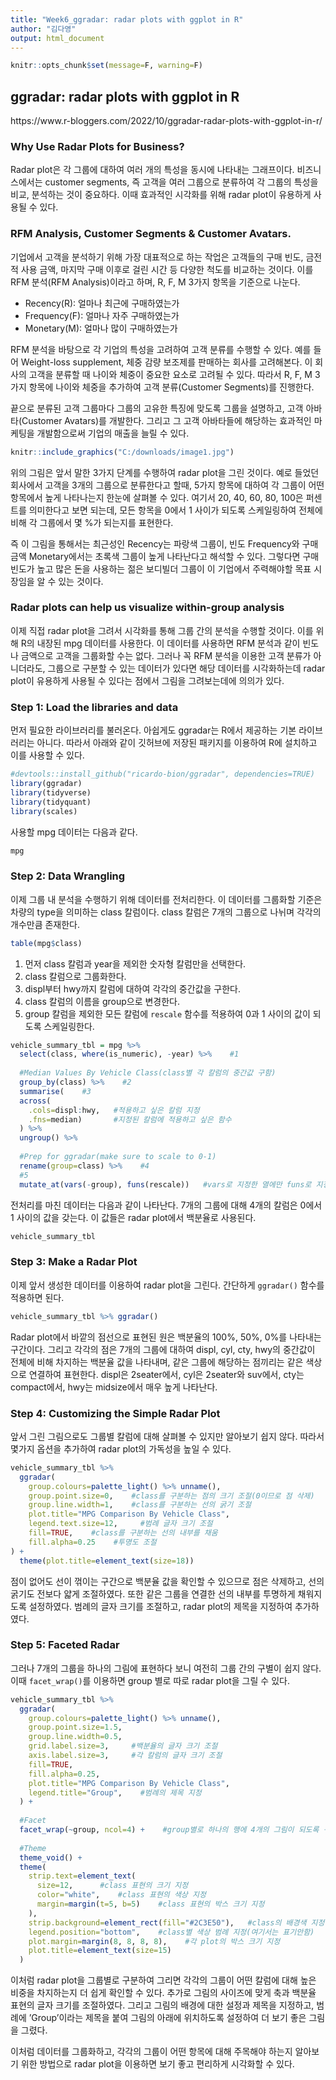 ---
title: "Week6_ggradar: radar plots with ggplot in R"
author: "김다영"
output: html_document
---

```{r setup, include=FALSE}
knitr::opts_chunk$set(message=F, warning=F)
```
## ggradar: radar plots with ggplot in R
https://www.r-bloggers.com/2022/10/ggradar-radar-plots-with-ggplot-in-r/


### Why Use Radar Plots for Business?
Radar plot은 각 그룹에 대하여 여러 개의 특성을 동시에 나타내는 그래프이다. 비즈니스에서는 customer segments, 즉 고객을 여러 그룹으로 분류하여 각 그룹의 특성을 비교, 분석하는 것이 중요하다. 이때 효과적인 시각화를 위해 radar plot이 유용하게 사용될 수 있다.


### RFM Analysis, Customer Segments & Customer Avatars.
기업에서 고객을 분석하기 위해 가장 대표적으로 하는 작업은 고객들의 구매 빈도, 금전적 사용 금액, 마지막 구매 이후로 걸린 시간 등 다양한 척도를 비교하는 것이다. 이를 RFM 분석(RFM Analysis)이라고 하며, R, F, M 3가지 항목을 기준으로 나눈다. 

 - Recency(R): 얼마나 최근에 구매하였는가
 - Frequency(F): 얼마나 자주 구매하였는가
 - Monetary(M): 얼마나 많이 구매하였는가

RFM 분석을 바탕으로 각 기업의 특성을 고려하여 고객 분류를 수행할 수 있다. 예를 들어 Weight-loss supplement, 체중 감량 보조제를 판매하는 회사를 고려해본다. 이 회사의 고객을 분류할 때 나이와 체중이 중요한 요소로 고려될 수 있다. 따라서 R, F, M 3가지 항목에 나이와 체중을 추가하여 고객 분류(Customer Segments)를 진행한다. 

끝으로 분류된 고객 그룹마다 그룹의 고유한 특징에 맞도록 그룹을 설명하고, 고객 아바타(Customer Avatars)를 개발한다. 그리고 그 고객 아바타들에 해당하는 효과적인 마케팅을 개발함으로써 기업의 매출을 늘릴 수 있다.

```{r, out.width='70%'}
knitr::include_graphics("C:/downloads/image1.jpg")
```


위의 그림은 앞서 말한 3가지 단계를 수행하여 radar plot을 그린 것이다. 예로 들었던 회사에서 고객을 3개의 그룹으로 분류한다고 할때, 5가지 항목에 대하여 각 그룹이 어떤 항목에서 높게 나타나는지 한눈에 살펴볼 수 있다. 여기서 20, 40, 60, 80, 100은 퍼센트를 의미한다고 보면 되는데, 모든 항목을 0에서 1 사이가 되도록 스케일링하여 전체에 비해 각 그룹에서 몇 %가 되는지를 표현한다. 

즉 이 그림을 통해서는 최근성인 Recency는 파랑색 그룹이, 빈도 Frequency와 구매 금액 Monetary에서는 초록색 그룹이 높게 나타난다고 해석할 수 있다. 그렇다면 구매 빈도가 높고 많은 돈을 사용하는 젊은 보디빌더 그룹이 이 기업에서 주력해야할 목표 시장임을 알 수 있는 것이다.


### Radar plots can help us visualize within-group analysis
이제 직접 radar plot을 그려서 시각화를 통해 그룹 간의 분석을 수행할 것이다. 이를 위해 R의 내장된 mpg 데이터를 사용한다. 이 데이터를 사용하면 RFM 분석과 같이 빈도나 금액으로 고객을 그룹화할 수는 없다. 그러나 꼭 RFM 분석을 이용한 고객 분류가 아니더라도, 그룹으로 구분할 수 있는 데이터가 있다면 해당 데이터를 시각화하는데 radar plot이 유용하게 사용될 수 있다는 점에서 그림을 그려보는데에 의의가 있다.

### Step 1: Load the libraries and data
먼저 필요한 라이브러리를 불러온다. 아쉽게도 ggradar는 R에서 제공하는 기본 라이브러리는 아니다. 따라서 아래와 같이 깃허브에 저장된 패키지를 이용하여 R에 설치하고 이를 사용할 수 있다.
```{r}
#devtools::install_github("ricardo-bion/ggradar", dependencies=TRUE)
library(ggradar)
library(tidyverse)
library(tidyquant)
library(scales)
```

사용할 mpg 데이터는 다음과 같다. 
```{r}
mpg
```


### Step 2: Data Wrangling
이제 그룹 내 분석을 수행하기 위해 데이터를 전처리한다. 이 데이터를 그룹화할 기준은 차량의 type을 의미하는 class 칼럼이다. class 칼럼은 7개의 그룹으로 나뉘며 각각의 개수만큼 존재한다.
```{r}
table(mpg$class)
```


 1. 먼저 class 칼럼과 year을 제외한 숫자형 칼럼만을 선택한다. 
 2. class 칼럼으로 그룹화한다.
 3. displ부터 hwy까지 칼럼에 대하여 각각의 중간값을 구한다.
 4. class 칼럼의 이름을 group으로 변경한다.
 5. group 칼럼을 제외한 모든 칼럼에 `rescale` 함수를 적용하여 0과 1 사이의 값이 되도록 스케일링한다.
```{r}
vehicle_summary_tbl = mpg %>% 
  select(class, where(is_numeric), -year) %>%    #1
  
  #Median Values By Vehicle Class(class별 각 칼럼의 중간값 구함)
  group_by(class) %>%    #2
  summarise(    #3
  across(
    .cols=displ:hwy,   #적용하고 싶은 칼럼 지정
    .fns=median)       #지정된 칼럼에 적용하고 싶은 함수
  ) %>% 
  ungroup() %>% 
  
  #Prep for ggradar(make sure to scale to 0-1)
  rename(group=class) %>%    #4
  #5
  mutate_at(vars(-group), funs(rescale))   #vars로 지정한 열에만 funs로 지정한 함수를 적용
```

전처리를 마친 데이터는 다음과 같이 나타난다. 7개의 그룹에 대해 4개의 칼럼은 0에서 1 사이의 값을 갖는다. 이 값들은 radar plot에서 백분율로 사용된다. 
```{r}
vehicle_summary_tbl
```


### Step 3: Make a Radar Plot
이제 앞서 생성한 데이터를 이용하여 radar plot을 그린다. 간단하게 `ggradar()` 함수를 적용하면 된다.
```{r}
vehicle_summary_tbl %>% ggradar()
```

Radar plot에서 바깥의 점선으로 표현된 원은 백분율의 100%, 50%, 0%를 나타내는 구간이다. 그리고 각각의 점은 7개의 그룹에 대하여 displ, cyl, cty, hwy의 중간값이 전체에 비해 차지하는 백분율 값을 나타내며, 같은 그룹에 해당하는 점끼리는 같은 색상으로 연결하여 표현한다. displ은 2seater에서, cyl은 2seater와 suv에서, cty는 compact에서, hwy는 midsize에서 매우 높게 나타난다.


### Step 4: Customizing the Simple Radar Plot
앞서 그린 그림으로도 그룹별 칼럼에 대해 살펴볼 수 있지만 알아보기 쉽지 않다. 따라서 몇가지 옵션을 추가하여 radar plot의 가독성을 높일 수 있다.
```{r}
vehicle_summary_tbl %>% 
  ggradar(
    group.colours=palette_light() %>% unname(),
    group.point.size=0,    #class를 구분하는 점의 크기 조절(0이므로 점 삭제)
    group.line.width=1,    #class를 구분하는 선의 굵기 조절
    plot.title="MPG Comparison By Vehicle Class",
    legend.text.size=12,     #범례 글자 크기 조절
    fill=TRUE,    #class를 구분하는 선의 내부를 채움
    fill.alpha=0.25    #투명도 조절
) + 
  theme(plot.title=element_text(size=18))
```

점이 없어도 선이 꺾이는 구간으로 백분율 값을 확인할 수 있으므로 점은 삭제하고, 선의 굵기도 전보다 얇게 조절하였다. 또한 같은 그룹을 연결한 선의 내부를 투명하게 채워지도록 설정하였다. 범례의 글자 크기를 조절하고, radar plot의 제목을 지정하여 추가하였다.


### Step 5: Faceted Radar
그러나 7개의 그룹을 하나의 그림에 표현하다 보니 여전히 그룹 간의 구별이 쉽지 않다. 이때 `facet_wrap()`를 이용하면 group 별로 따로 radar plot을 그릴 수 있다. 
```{r}
vehicle_summary_tbl %>%
  ggradar(
    group.colours=palette_light() %>% unname(),
    group.point.size=1.5,
    group.line.width=0.5,
    grid.label.size=3,     #백분율의 글자 크기 조절
    axis.label.size=3,     #각 칼럼의 글자 크기 조절
    fill=TRUE,
    fill.alpha=0.25,
    plot.title="MPG Comparison By Vehicle Class",
    legend.title="Group",    #범례의 제목 지정
  ) +
  
  #Facet
  facet_wrap(~group, ncol=4) +    #group별로 하나의 행에 4개의 그림이 되도록 구분하여 plot을 그림
  
  #Theme
  theme_void() +
  theme(
    strip.text=element_text(
      size=12,      #class 표현의 크기 지정
      color="white",    #class 표현의 색상 지정
      margin=margin(t=5, b=5)    #class 표현의 박스 크기 지정
    ),
    strip.background=element_rect(fill="#2C3E50"),   #class의 배경색 지정
    legend.position="bottom",    #class별 색상 범례 지정(여기서는 표기안함)
    plot.margin=margin(8, 8, 8, 8),    #각 plot의 박스 크기 지정
    plot.title=element_text(size=15)
  )
```

이처럼 radar plot을 그룹별로 구분하여 그리면 각각의 그룹이 어떤 칼럼에 대해 높은 비중을 차지하는지 더 쉽게 확인할 수 있다. 추가로 그림의 사이즈에 맞게 축과 백분율 표현의 글자 크기를 조절하였다. 그리고 그림의 배경에 대한 설정과 제목을 지정하고, 범례에 'Group'이라는 제목을 붙여 그림의 아래에 위치하도록 설정하여 더 보기 좋은 그림을 그렸다.


이처럼 데이터를 그룹화하고, 각각의 그룹이 어떤 항목에 대해 주목해야 하는지 알아보기 위한 방법으로 radar plot을 이용하면 보기 좋고 편리하게 시각화할 수 있다.

